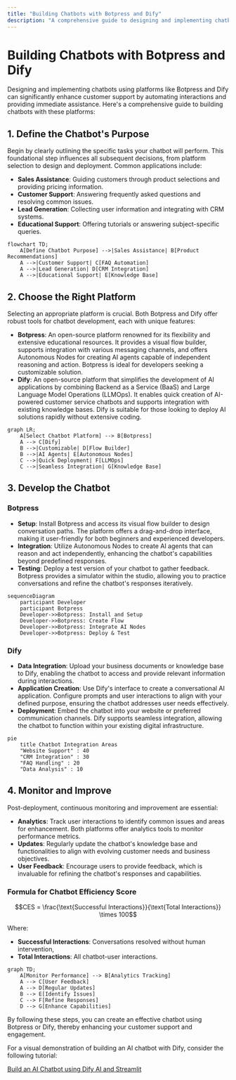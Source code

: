 ```yaml
---
title: "Building Chatbots with Botpress and Dify"
description: "A comprehensive guide to designing and implementing chatbots using Botpress and Dify to enhance customer support."
---
```


# Building Chatbots with Botpress and Dify

Designing and implementing chatbots using platforms like Botpress and Dify can significantly enhance customer support by automating interactions and providing immediate assistance. Here's a comprehensive guide to building chatbots with these platforms:

## 1. Define the Chatbot's Purpose

Begin by clearly outlining the specific tasks your chatbot will perform. This foundational step influences all subsequent decisions, from platform selection to design and deployment. Common applications include:

- **Sales Assistance**: Guiding customers through product selections and providing pricing information.
- **Customer Support**: Answering frequently asked questions and resolving common issues.
- **Lead Generation**: Collecting user information and integrating with CRM systems.
- **Educational Support**: Offering tutorials or answering subject-specific queries.

```mermaid
flowchart TD;
    A[Define Chatbot Purpose] -->|Sales Assistance| B[Product Recommendations]
    A -->|Customer Support| C[FAQ Automation]
    A -->|Lead Generation| D[CRM Integration]
    A -->|Educational Support| E[Knowledge Base]
```

## 2. Choose the Right Platform

Selecting an appropriate platform is crucial. Both Botpress and Dify offer robust tools for chatbot development, each with unique features:

- **Botpress**: An open-source platform renowned for its flexibility and extensive educational resources. It provides a visual flow builder, supports integration with various messaging channels, and offers Autonomous Nodes for creating AI agents capable of independent reasoning and action. Botpress is ideal for developers seeking a customizable solution.
- **Dify**: An open-source platform that simplifies the development of AI applications by combining Backend as a Service (BaaS) and Large Language Model Operations (LLMOps). It enables quick creation of AI-powered customer service chatbots and supports integration with existing knowledge bases. Dify is suitable for those looking to deploy AI solutions rapidly without extensive coding.

```mermaid
graph LR;
    A[Select Chatbot Platform] --> B[Botpress]
    A --> C[Dify]
    B -->|Customizable| D[Flow Builder]
    B -->|AI Agents| E[Autonomous Nodes]
    C -->|Quick Deployment| F[LLMOps]
    C -->|Seamless Integration| G[Knowledge Base]
```

## 3. Develop the Chatbot

### Botpress

- **Setup**: Install Botpress and access its visual flow builder to design conversation paths. The platform offers a drag-and-drop interface, making it user-friendly for both beginners and experienced developers.
- **Integration**: Utilize Autonomous Nodes to create AI agents that can reason and act independently, enhancing the chatbot's capabilities beyond predefined responses.
- **Testing**: Deploy a test version of your chatbot to gather feedback. Botpress provides a simulator within the studio, allowing you to practice conversations and refine the chatbot's responses iteratively.

```mermaid
sequenceDiagram
    participant Developer
    participant Botpress
    Developer->>Botpress: Install and Setup
    Developer->>Botpress: Create Flow
    Developer->>Botpress: Integrate AI Nodes
    Developer->>Botpress: Deploy & Test
```

### Dify

- **Data Integration**: Upload your business documents or knowledge base to Dify, enabling the chatbot to access and provide relevant information during interactions.
- **Application Creation**: Use Dify's interface to create a conversational AI application. Configure prompts and user interactions to align with your defined purpose, ensuring the chatbot addresses user needs effectively.
- **Deployment**: Embed the chatbot into your website or preferred communication channels. Dify supports seamless integration, allowing the chatbot to function within your existing digital infrastructure.

```mermaid
pie
    title Chatbot Integration Areas
    "Website Support" : 40
    "CRM Integration" : 30
    "FAQ Handling" : 20
    "Data Analysis" : 10
```

## 4. Monitor and Improve

Post-deployment, continuous monitoring and improvement are essential:

- **Analytics**: Track user interactions to identify common issues and areas for enhancement. Both platforms offer analytics tools to monitor performance metrics.
- **Updates**: Regularly update the chatbot's knowledge base and functionalities to align with evolving customer needs and business objectives.
- **User Feedback**: Encourage users to provide feedback, which is invaluable for refining the chatbot's responses and capabilities.

### Formula for Chatbot Efficiency Score

```math
CES = \frac{\text{Successful Interactions}}{\text{Total Interactions}} \times 100
```

Where:
- **Successful Interactions**: Conversations resolved without human intervention,
- **Total Interactions**: All chatbot-user interactions.

```mermaid
graph TD;
    A[Monitor Performance] --> B[Analytics Tracking]
    A --> C[User Feedback]
    A --> D[Regular Updates]
    B --> E[Identify Issues]
    C --> F[Refine Responses]
    D --> G[Enhance Capabilities]
```

By following these steps, you can create an effective chatbot using Botpress or Dify, thereby enhancing your customer support and engagement.

For a visual demonstration of building an AI chatbot with Dify, consider the following tutorial:

[Build an AI Chatbot using Dify AI and Streamlit](https://www.youtube.com/watch?v=BMyssB9z_gM)
